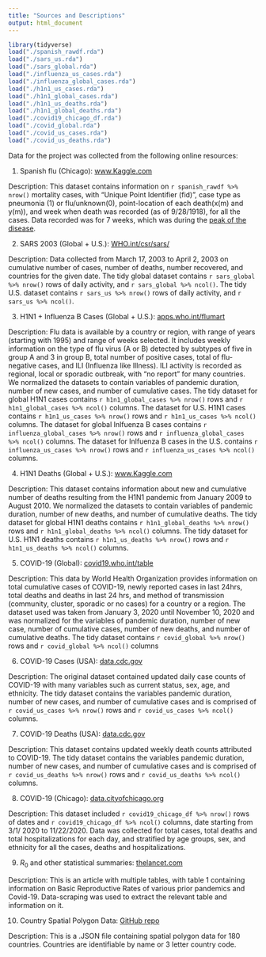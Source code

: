 ```yaml
---
title: "Sources and Descriptions"
output: html_document
---
```


```r
library(tidyverse)
load("./spanish_rawdf.rda")
load("./sars_us.rda")
load("./sars_global.rda")
load("./influenza_us_cases.rda")
load("./influenza_global_cases.rda")
load("./h1n1_us_cases.rda")
load("./h1n1_global_cases.rda")
load("./h1n1_us_deaths.rda")
load("./h1n1_global_deaths.rda")
load("./covid19_chicago_df.rda")
load("./covid_global.rda")
load("./covid_us_cases.rda")
load("./covid_us_deaths.rda")
```

Data for the project was collected from the following online resources:

1. Spanish flu (Chicago):  [www.Kaggle.com](https://www.kaggle.com/thepodclub/spanish-flu-dataset)

Description: This dataset contains information on `r spanish_rawdf %>% nrow()` mortality cases, with "Unique Point Identifier (fid)", case type as pneumonia (1) or flu/unknown(0), point-location of each death(x(m) and y(m)), and week when death was recorded (as of 9/28/1918), for all the cases. Data recorded was for 7 weeks, which was during the [peak of the disease](cdc.gov/flu/pandemic-resources/1918-commemoration/three-waves.htm). 


2. SARS 2003 (Global + U.S.): [WHO.int/csr/sars/](https://www.who.int/health-topics/severe-acute-respiratory-syndrome#tab=tab_1)

Description: Data collected from March 17, 2003 to April 2, 2003 on cumulative number of cases, number of deaths, number recovered, and countries for the given date. The tidy global dataset contains `r sars_global %>% nrow()` rows of daily activity, and `r sars_global %>% ncol()`. The tidy U.S. dataset contains `r sars_us %>% nrow()` rows of daily activity, and `r sars_us %>% ncol()`.


3. H1N1 + Influenza B Cases (Global + U.S.): [apps.who.int/flumart](https://apps.who.int/flumart/Default?ReportNo=12)

Description: Flu data is available by a country or region, with range of years (starting with 1995) and range of weeks selected. It includes weekly information on the type of flu virus (A or B) detected by subtypes of five in group A and 3 in group B, total number of positive cases, total of flu-negative cases, and ILI (Influenza like Illness). ILI activity is recorded as regional, local or sporadic outbreak,  with “no report” for many countries. We normalized the datasets to contain variables of pandemic duration, number of new cases, and number of cumulative cases. The tidy dataset for global H1N1 cases contains `r h1n1_global_cases %>% nrow()` rows and `r h1n1_global_cases %>% ncol()` columns. The dataset for U.S. H1N1 cases contains `r h1n1_us_cases %>% nrow()` rows and `r h1n1_us_cases %>% ncol()` columns. The dataset for global Inlfuenza B cases contains `r influenza_global_cases %>% nrow()` rows and `r influenza_global_cases %>% ncol()` columns. The dataset for Inlfuenza B cases in the U.S. contains `r influenza_us_cases %>% nrow()` rows and `r influenza_us_cases %>% ncol()` columns.


4. H1N1 Deaths (Global + U.S.): [www.Kaggle.com](https://www.kaggle.com/imdevskp/h1n1-swine-flu-2009-pandemic-dataset)

Description: This dataset contains information about new and cumulative number of deaths resulting from the H1N1 pandemic from January 2009 to August 2010. We normalized the datasets to contain variables of pandemic duration, number of new deaths, and number of cumulative deaths. The tidy dataset for global H1N1 deaths contains `r h1n1_global_deaths %>% nrow()` rows and `r h1n1_global_deaths %>% ncol()` columns. The tidy dataset for U.S. H1N1 deaths contains `r h1n1_us_deaths %>% nrow()` rows and `r h1n1_us_deaths %>% ncol()` columns.


5. COVID-19 (Global): [covid19.who.int/table](https://covid19.who.int/table)

Description: This data by World Health Organization provides information on total cumulative cases of COVID-19, newly reported cases in last 24hrs, total deaths and deaths in last 24 hrs, and method of transmission (community, cluster, sporadic or no cases) for a country or a region. The dataset used was taken from January 3, 2020 until November 10, 2020 and was normalized for the variables of pandemic duration, number of new case, number of cumulative cases, number of new deaths, and number of cumulative deaths. The tidy dataset contains `r covid_global %>% nrow()` rows and `r covid_global %>% ncol()` columns


6. COVID-19 Cases (USA): [data.cdc.gov](https://data.cdc.gov/Case-Surveillance/COVID-19-Case-Surveillance-Public-Use-Data/vbim-akqf)

Description: The original dataset contained updated daily case counts of COVID-19 with many variables such as current status, sex, age, and ethnicity. The tidy dataset contains the variables pandemic duration, number of new cases, and number of cumulative cases and is comprised of `r covid_us_cases %>% nrow()` rows and `r covid_us_cases %>% ncol()` columns.


7. COVID-19 Deaths (USA): [data.cdc.gov](https://data.cdc.gov/NCHS/Provisional-COVID-19-Death-Counts-by-Week-Ending-D/r8kw-7aab)

Description: This dataset contains updated weekly death counts attributed to COVID-19. The tidy dataset contains the variables pandemic duration, number of new cases, and number of cumulative cases and is comprised of `r covid_us_deaths %>% nrow()` rows and `r covid_us_deaths %>% ncol()` columns.


8. COVID-19 (Chicago): [data.cityofchicago.org](https://data.cityofchicago.org/Health-Human-Services/COVID-19-Daily-Cases-Deaths-and-Hospitalizations/naz8-j4nc/data)

Description: This dataset included `r covid19_chicago_df %>% nrow()` rows of dates and `r covid19_chicago_df %>% ncol()` columns, date starting from 3/1/ 2020 to 11/22/2020. Data was collected for total cases, total deaths and total hospitalizations for each day, and stratified by age groups, sex, and ethnicity  for all the cases, deaths and hospitalizations.


9. $R_0$ and other statistical summaries: [thelancet.com](https://www.thelancet.com/journals/laninf/article/PIIS1473-3099(20)30484-9/fulltext)

Description: This is an article with multiple tables, with table 1 containing information on Basic Reproductive Rates of various prior pandemics and Covid-19. Data-scraping was used to extract the relevant table and information on it.

10. Country Spatial Polygon Data: [GitHub repo](https://github.com/johan/world.geo.json)

Description: This is a .JSON file containing spatial polygon data for 180 countries. Countries are identifiable by name or 3 letter country code.
